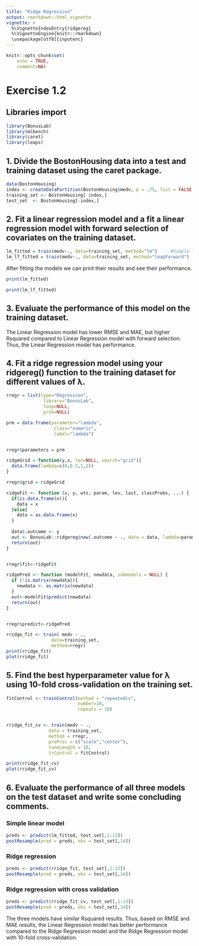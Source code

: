 ```yaml
---
title: "Ridge Regression"
output: rmarkdown::html_vignette
vignette: >
  %\VignetteIndexEntry{ridgereg}
  %\VignetteEngine{knitr::rmarkdown}
  \usepackage[utf8]{inputenc}
---
```


```r
knitr::opts_chunk$set(
    echo = TRUE,
    comment=NA)
```

# Exercise 1.2

## Libraries import
```r
library(BonusLab)
library(mlbench)
library(caret)
library(leaps)
```


## 1. Divide the BostonHousing data into a test and training dataset using the caret package.
```r
data(BostonHousing)
index <- createDataPartition(BostonHousing$medv, p = .75, list = FALSE, times = 1)  
training_set <- BostonHousing[ index,]   
test_set  <- BostonHousing[-index,]
```

## 2. Fit a linear regression model and a fit a linear regression model with forward selection of covariates on the training dataset.
```r
lm_fitted = train(medv~., data=training_set, method="lm")     #Simple linear regression
lm_lf_fitted = train(medv~., data=training_set, method="leapForward")   #Linear regression with forward selection
```

After fitting the models we can print their results and see their performance.
```r
print(lm_fitted)
```

```r
print(lm_lf_fitted)
```

## 3. Evaluate the performance of this model on the training dataset.

The Linear Regression model has lower RMSE and MAE, but higher Rsquared compared to Linear Regression model with forward selection. Thus, the Linear Regression model has performance.

## 4. Fit a ridge regression model using your ridgereg() function to the training dataset for different values of λ.

```r
rregr = list(type="Regression", 
              library="BonusLab",
              loop=NULL,
              prob=NULL)

prm = data.frame(parameter="lambda",
                  class="numeric",
                  label="lambda")


rregr$parameters = prm
```

```r
ridgeGrid = function(y,x, len=NULL, search="grid"){
  data.frame(lambda=c(0,0.5,1,2))
}

rregr$grid = ridgeGrid
```

```r
ridgeFit <- function (x, y, wts, param, lev, last, classProbs, ...) {
  if(is.data.frame(x)){
    data = x
  }else{
    data = as.data.frame(x)
  }
  
  data$.outcome <- y
  out <- BonusLab::ridgereg$new(.outcome ~ ., data = data, lambda=param$lambda, ...)
  return(out)
}


rregr$fit<-ridgeFit
```

```r
ridgePred <- function (modelFit, newdata, submodels = NULL) {
  if (!is.matrix(newdata)){
    newdata <- as.matrix(newdata)
  }
  out<-modelFit$predict(newdata)
  return(out)
}


rregr$predict<-ridgePred
```

```r
rridge_fit <- train( medv ~ ., 
                 data=training_set, 
                 method=rregr)
print(rridge_fit)
plot(rridge_fit)
```


## 5. Find the best hyperparameter value for λ using 10-fold cross-validation on the training set.
```r
fitControl <- trainControl(method = "repeatedcv", 
                           number=10, 
                           repeats = 10)


rridge_fit_cv <- train(medv ~ ., 
                data = training_set, 
                method = rregr, 
                preProc = c("scale","center"), 
                tuneLength = 10, 
                trControl = fitControl)

print(rridge_fit_cv)
plot(rridge_fit_cv)
```

## 6. Evaluate the performance of all three models on the test dataset and write some concluding comments.

### Simple linear model

```r
preds <- predict(lm_fitted, test_set[,1:13])
postResample(pred = preds, obs = test_set[,14])
```

### Ridge regression

```r
preds <- predict(rridge_fit, test_set[,1:13])
postResample(pred = preds, obs = test_set[,14])
```
### Ridge regression with cross validation

```r
preds <- predict(rridge_fit_cv, test_set[,1:13])
postResample(pred = preds, obs = test_set[,14])
```

The three models have similar Rsquared results. Thus, based on RMSE and MAE results, the Linear Regression model has better performance compared to the Ridge Regression model and the Ridge Regression model with 10-fold cross-validation.


